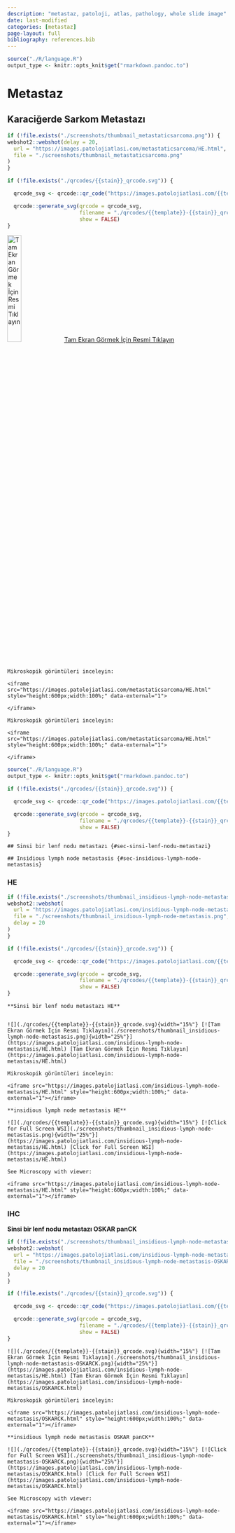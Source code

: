 ```yaml
---
description: "metastaz, patoloji, atlas, pathology, whole slide image"
date: last-modified
categories: [metastaz]
page-layout: full
bibliography: references.bib
---
```


```r

source("./R/language.R")
output_type <- knitr::opts_knit$get("rmarkdown.pandoc.to")

```

# Metastaz {#sec-metastaz}

## Karaciğerde Sarkom Metastazı {#sec-karaciger-sarkom-metastaz}

```r
if (!file.exists("./screenshots/thumbnail_metastaticsarcoma.png")) {
webshot2::webshot(delay = 20,
  url = "https://images.patolojiatlasi.com/metastaticsarcoma/HE.html",
  file = "./screenshots/thumbnail_metastaticsarcoma.png"
)
}
```


```r
if (!file.exists("./qrcodes/{{stain}}_qrcode.svg")) {

  qrcode_svg <- qrcode::qr_code("https://images.patolojiatlasi.com/{{template}}/{{stain}}.html")

  qrcode::generate_svg(qrcode = qrcode_svg,
                       filename = "./qrcodes/{{template}}-{{stain}}_qrcode.svg",
                       show = FALSE)
}
```


[![Tam Ekran Görmek İçin Resmi
Tıklayın](./screenshots/thumbnail_metastaticsarcoma.png){width="25%"}](https://images.patolojiatlasi.com/metastaticsarcoma/HE.html)
[Tam Ekran Görmek İçin Resmi
Tıklayın](https://images.patolojiatlasi.com/metastaticsarcoma/HE.html)


```asis

Mikroskopik görüntüleri inceleyin:

<iframe src="https://images.patolojiatlasi.com/metastaticsarcoma/HE.html" style="height:600px;width:100%;" data-external="1">

</iframe>
```



```asis

Mikroskopik görüntüleri inceleyin:

<iframe src="https://images.patolojiatlasi.com/metastaticsarcoma/HE.html" style="height:600px;width:100%;" data-external="1">

</iframe>
```




```r

source("./R/language.R")
output_type <- knitr::opts_knit$get("rmarkdown.pandoc.to")

```


```r
if (!file.exists("./qrcodes/{{stain}}_qrcode.svg")) {

  qrcode_svg <- qrcode::qr_code("https://images.patolojiatlasi.com/{{template}}/{{stain}}.html")

  qrcode::generate_svg(qrcode = qrcode_svg,
                       filename = "./qrcodes/{{template}}-{{stain}}_qrcode.svg",
                       show = FALSE)
}
```



```asis

## Sinsi bir lenf nodu metastazı {#sec-sinsi-lenf-nodu-metastazi} 

```

```asis

## Insidious lymph node metastasis {#sec-insidious-lymph-node-metastasis} 

```


::::: panel-tabset

### HE

```r
if (!file.exists("./screenshots/thumbnail_insidious-lymph-node-metastasis.png")) {
webshot2::webshot(
  url = "https://images.patolojiatlasi.com/insidious-lymph-node-metastasis/HE.html",
  file = "./screenshots/thumbnail_insidious-lymph-node-metastasis.png",
  delay = 20
)
}
```


```r
if (!file.exists("./qrcodes/{{stain}}_qrcode.svg")) {

  qrcode_svg <- qrcode::qr_code("https://images.patolojiatlasi.com/{{template}}/{{stain}}.html")

  qrcode::generate_svg(qrcode = qrcode_svg,
                       filename = "./qrcodes/{{template}}-{{stain}}_qrcode.svg",
                       show = FALSE)
}
```


```asis

**Sinsi bir lenf nodu metastazı HE**


![](./qrcodes/{{template}}-{{stain}}_qrcode.svg){width="15%"} [![Tam Ekran Görmek İçin Resmi Tıklayın](./screenshots/thumbnail_insidious-lymph-node-metastasis.png){width="25%"}](https://images.patolojiatlasi.com/insidious-lymph-node-metastasis/HE.html) [Tam Ekran Görmek İçin Resmi Tıklayın](https://images.patolojiatlasi.com/insidious-lymph-node-metastasis/HE.html)

```


```asis

Mikroskopik görüntüleri inceleyin:

<iframe src="https://images.patolojiatlasi.com/insidious-lymph-node-metastasis/HE.html" style="height:600px;width:100%;" data-external="1"></iframe>

```



```asis

**insidious lymph node metastasis HE**

![](./qrcodes/{{template}}-{{stain}}_qrcode.svg){width="15%"} [![Click for Full Screen WSI](./screenshots/thumbnail_insidious-lymph-node-metastasis.png){width="25%"}](https://images.patolojiatlasi.com/insidious-lymph-node-metastasis/HE.html) [Click for Full Screen WSI](https://images.patolojiatlasi.com/insidious-lymph-node-metastasis/HE.html)

```

```asis

See Microscopy with viewer: 

<iframe src="https://images.patolojiatlasi.com/insidious-lymph-node-metastasis/HE.html" style="height:600px;width:100%;" data-external="1"></iframe>
```


### IHC

**Sinsi bir lenf nodu metastazı OSKAR panCK**


```r
if (!file.exists("./screenshots/thumbnail_insidious-lymph-node-metastasis-OSKARCK.png")) {
webshot2::webshot(
  url = "https://images.patolojiatlasi.com/insidious-lymph-node-metastasis/OSKARCK.html",
  file = "./screenshots/thumbnail_insidious-lymph-node-metastasis-OSKARCK.png",
  delay = 20
)
}
```


```r
if (!file.exists("./qrcodes/{{stain}}_qrcode.svg")) {

  qrcode_svg <- qrcode::qr_code("https://images.patolojiatlasi.com/{{template}}/{{stain}}.html")

  qrcode::generate_svg(qrcode = qrcode_svg,
                       filename = "./qrcodes/{{template}}-{{stain}}_qrcode.svg",
                       show = FALSE)
}
```



```asis

![](./qrcodes/{{template}}-{{stain}}_qrcode.svg){width="15%"} [![Tam Ekran Görmek İçin Resmi Tıklayın](./screenshots/thumbnail_insidious-lymph-node-metastasis-OSKARCK.png){width="25%"}](https://images.patolojiatlasi.com/insidious-lymph-node-metastasis/HE.html) [Tam Ekran Görmek İçin Resmi Tıklayın](https://images.patolojiatlasi.com/insidious-lymph-node-metastasis/OSKARCK.html)

```


```asis

Mikroskopik görüntüleri inceleyin:

<iframe src="https://images.patolojiatlasi.com/insidious-lymph-node-metastasis/OSKARCK.html" style="height:600px;width:100%;" data-external="1"></iframe>

```


```asis

**insidious lymph node metastasis OSKAR panCK**

![](./qrcodes/{{template}}-{{stain}}_qrcode.svg){width="15%"} [![Click for Full Screen WSI](./screenshots/thumbnail_insidious-lymph-node-metastasis-OSKARCK.png){width="25%"}](https://images.patolojiatlasi.com/insidious-lymph-node-metastasis/OSKARCK.html) [Click for Full Screen WSI](https://images.patolojiatlasi.com/insidious-lymph-node-metastasis/OSKARCK.html)

```

```asis

See Microscopy with viewer: 

<iframe src="https://images.patolojiatlasi.com/insidious-lymph-node-metastasis/OSKARCK.html" style="height:600px;width:100%;" data-external="1"></iframe>

```

:::::

